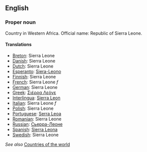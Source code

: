 ==English==

===Proper noun===

Country in Western Africa. Official name: Republic of Sierra Leone.

====Translations====

*[[Breton]]: Sierra Leone
*[[Danish]]: Sierra Leone
*[[Dutch]]: Sierra Leone
*[[Esperanto]]: [[Siera-Leono]]
*[[Finnish]]: Sierra Leone
*[[French]]: Sierra Leone ''f''
*[[German]]: Sierra Leone
*[[Greek]]: [[Σιέρρα Λεόνε]]
*[[Interlingua]]: [[Sierra Leon]]
*[[Italian]]: Sierra Leone ''f''
*[[Polish]]: Sierra Leone
*[[Portuguese]]: [[Serra Leoa]]
*[[Romanian]]: Sierra Leone
*[[Russian]]: [[Сьерра-Леоне]]
*[[Spanish]]: [[Sierra Leona]]
*[[Swedish]]: Sierra Leone

''See also'' [[Countries of the world]]